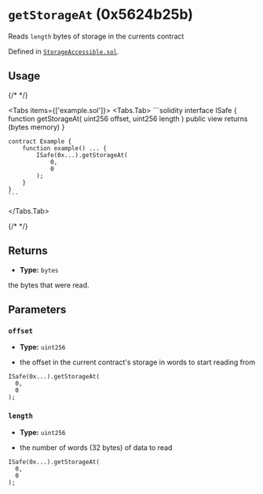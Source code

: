 


<LegacyCallout />

# `getStorageAt` (0x5624b25b)



Reads `length` bytes of storage in the currents contract




Defined in [`StorageAccessible.sol`](https://github.com/safe-global/safe-smart-account/tree/v1.3.0/contracts/common/StorageAccessible.sol#L13).


## Usage

{/* <!-- vale off --> */}

<Tabs items={['example.sol']}>
  <Tabs.Tab>
    ```solidity
    interface ISafe {
        function getStorageAt(
            uint256 offset,
            uint256 length
        ) public view returns (bytes memory)
    }

    contract Example {
        function example() ... {
            ISafe(0x...).getStorageAt(
                0,
                0
            );
        }
    }
    ```
  </Tabs.Tab>
</Tabs>

{/* <!-- vale on --> */}

## Returns



  - **Type:** `bytes`

  the bytes that were read.




## Parameters

### `offset`

  - **Type:** `uint256`

  - the offset in the current contract's storage in words to start reading from

  ```solidity focus=2
  ISafe(0x...).getStorageAt(
    0,
    0
  );
  ```


### `length`

  - **Type:** `uint256`

  - the number of words (32 bytes) of data to read

  ```solidity focus=3
  ISafe(0x...).getStorageAt(
    0,
    0
  );
  ```





